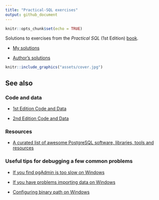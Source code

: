```yaml
---
title: "Practical-SQL exercises"
output: github_document
---
```


```r
knitr::opts_chunk$set(echo = TRUE)
```

Solutions to exercises from the _Practical SQL_ (1st Edition) [book](https://nostarch.com/practicalSQL).

- [My solutions](https://github.com/IndrajeetPatil/Practical-SQL-exercises/tree/master/exercises)

- [Author's solutions](https://github.com/anthonydb/practical-sql/blob/master/Try_It_Yourself/Try_It_Yourself.sql)

```r
knitr::include_graphics("assets/cover.jpg")
```

## See also

### Code and data

- [1st Edition Code and Data](https://github.com/anthonydb/practical-sql)

- [2nd Edition Code and Data](https://github.com/anthonydb/practical-sql-2)

### Resources

- [A curated list of awesome PostgreSQL software, libraries, tools and resources](https://github.com/dhamaniasad/awesome-postgres)

### Useful tips for debugging a few common problems

- [If you find pgAdmin is too slow on Windows](https://dba.stackexchange.com/questions/201646/slow-connect-time-to-postgresql-on-windows-10)

- [If you have problems importing data on Windows](https://stackoverflow.com/a/65459173/7973626)

- [Configuring binary path on Windows](https://dba.stackexchange.com/questions/149169/binary-path-in-the-pgadmin-preferences)
